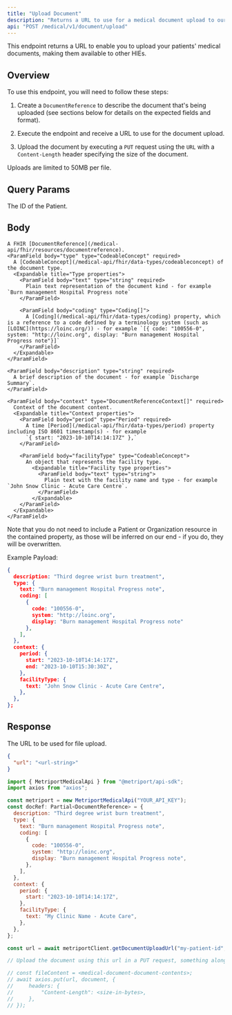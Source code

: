 ```yaml
---
title: "Upload Document"
description: "Returns a URL to use for a medical document upload to our servers."
api: "POST /medical/v1/document/upload"
---
```


This endpoint returns a URL to enable you to upload your patients' medical documents, making them available to other HIEs.

## Overview

To use this endpoint, you will need to follow these steps:

1. Create a `DocumentReference` to describe the document that's being uploaded (see sections below for details on the expected fields and format).

2. Execute the endpoint and receive a URL to use for the document upload.

3. Upload the document by executing a `PUT` request using the `URL` with a `Content-Length` header specifying the size of the document.

<Warning>Uploads are limited to 50MB per file.</Warning>

## Query Params

<ParamField query="patientId" type="string" required>
  The ID of the Patient.
</ParamField>

## Body

    A FHIR [DocumentReference](/medical-api/fhir/resources/documentreference).
    <ParamField body="type" type="CodeableConcept" required>
      A [CodeableConcept](/medical-api/fhir/data-types/codeableconcept) of the document type.
      <Expandable title="Type properties">
        <ParamField body="text" type="string" required>
          Plain text representation of the document kind - for example `Burn management Hospital Progress note`
        </ParamField>

        <ParamField body="coding" type="Coding[]">
          A [Coding](/medical-api/fhir/data-types/coding) property, which is a reference to a code defined by a terminology system (such as [LOINC](https://loinc.org/)) - for example `[{ code: "100556-0", system: "http://loinc.org", display: "Burn management Hospital Progress note"}]`
        </ParamField>
      </Expandable>
    </ParamField>

    <ParamField body="description" type="string" required>
      A brief description of the document - for example `Discharge Summary`.
    </ParamField>

    <ParamField body="context" type="DocumentReferenceContext[]" required>
      Context of the document content.
      <Expandable title="Context properties">
        <ParamField body="period" type="Period" required>
          A time [Period](/medical-api/fhir/data-types/period) property including ISO 8601 timestamp(s) - for example
          `{ start: "2023-10-10T14:14:17Z" },`
        </ParamField>

        <ParamField body="facilityType" type="CodeableConcept">
          An object that represents the facility type.
            <Expandable title="Facility type properties">
              <ParamField body="text" type="string">
                Plain text with the facility name and type - for example `John Snow Clinic - Acute Care Centre`.
              </ParamField>
            </Expandable>
        </ParamField>
      </Expandable>
    </ParamField>

<Tip>
  Note that you do not need to include a Patient or Organization resource in the contained property,
  as those will be inferred on our end - if you do, they will be overwritten.
</Tip>

Example Payload:

```json
{
  description: "Third degree wrist burn treatment",
  type: {
    text: "Burn management Hospital Progress note",
    coding: [
      {
        code: "100556-0",
        system: "http://loinc.org",
        display: "Burn management Hospital Progress note"
      },
    ],
  },
  context: {
    period: {
      start: "2023-10-10T14:14:17Z",
      end: "2023-10-10T15:30:30Z",
    },
    facilityType: {
      text: "John Snow Clinic - Acute Care Centre",
    },
  },
};
```

## Response

The URL to be used for file upload.

```json
{
  "url": "<url-string>"
}
```

<ResponseExample>

```javascript Metriport SDK
import { MetriportMedicalApi } from "@metriport/api-sdk";
import axios from "axios";

const metriport = new MetriportMedicalApi("YOUR_API_KEY");
const docRef: Partial<DocumentReference> = {
  description: "Third degree wrist burn treatment",
  type: {
    text: "Burn management Hospital Progress note",
    coding: [
      {
        code: "100556-0",
        system: "http://loinc.org",
        display: "Burn management Hospital Progress note",
      },
    ],
  },
  context: {
    period: {
      start: "2023-10-10T14:14:17Z",
    },
    facilityType: {
      text: "My Clinic Name - Acute Care",
    },
  },
};

const url = await metriportClient.getDocumentUploadUrl("my-patient-id", docRef);

// Upload the document using this url in a PUT request, something along these lines:

// const fileContent = <medical-document-document-contents>;
// await axios.put(url, document, {
//     headers: {
//         "Content-Length": <size-in-bytes>,
//     },
// });
```

</ResponseExample>
